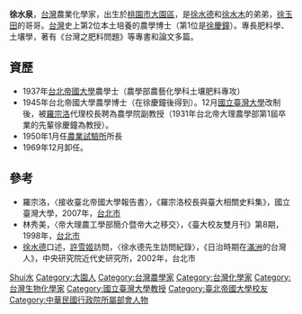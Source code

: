 '''徐水泉'''，[[台灣|台灣]]農業化學家，出生於[[桃園市|桃園市]][[大園區|大園區]]，是[[徐水德|徐水德]]和[[徐水木|徐水木]]的弟弟，[[徐玉田|徐玉田]]的哥哥。[[台灣|台灣]]史上第2位本土培養的農學博士（第1位是[[徐慶鐘|徐慶鐘]]）。專長肥料學、土壤學，著有《台灣之肥料問題》等專書和論文多篇。

== 資歷 ==
*1937年[[台北帝國大學|台北帝國大學]]農學士（農學部農藝化學科土壤肥料專攻）
*1945年台北帝國大學農學博士（在徐慶鐘後得到）。12月[[國立臺灣大學|國立臺灣大學]]改制後，被[[羅宗洛|羅宗洛]]代理校長聘為農學院副教授（1931年台北帝大理農學部第1屆卒業的先輩徐慶鐘為教授）。
*1950年1月任[[農業試驗所|農業試驗所]]所長
*1969年12月卸任。

==參考==
*羅宗洛，〈接收臺北帝國大學報告書〉，《羅宗洛校長與臺大相關史料集》，國立臺灣大學，2007年，[[台北市|台北市]]
*林秀美，〈帝大理農工學部簡介暨帝大之移交〉，《臺大校友雙月刊》第8期，1998年，[[台北市|台北市]]
*[[徐水德|徐水德]]口述，[[許雪姬|許雪姬]]訪問，〈徐水德先生訪問紀錄〉，《日治時期在[[滿洲|滿洲]]的台灣人》，中央研究院近代史研究所，2002年，台北市

{{DEFAULTSORT:Xu徐}}
[[Category:徐姓|Shui水]]
[[Category:大園人|Category:大園人]]
[[Category:台灣農學家|Category:台灣農學家]]
[[Category:台灣化學家|Category:台灣化學家]]
[[Category:台灣生物化學家|Category:台灣生物化學家]]
[[Category:國立臺灣大學教授|Category:國立臺灣大學教授]]
[[Category:臺北帝國大學校友|Category:臺北帝國大學校友]]
[[Category:中華民國行政院所屬部會人物|Category:中華民國行政院所屬部會人物]]